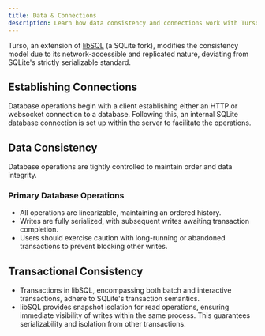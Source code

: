 ```yaml
---
title: Data & Connections
description: Learn how data consistency and connections work with Turso databases.
---
```


Turso, an extension of [libSQL](/libsql) (a SQLite fork), modifies the consistency model due to its network-accessible and replicated nature, deviating from SQLite's strictly serializable standard.

## Establishing Connections

Database operations begin with a client establishing either an HTTP or websocket connection to a database. Following this, an internal SQLite database connection is set up within the server to facilitate the operations.

## Data Consistency

Database operations are tightly controlled to maintain order and data integrity.

### Primary Database Operations

- All operations are linearizable, maintaining an ordered history.
- Writes are fully serialized, with subsequent writes awaiting transaction completion.
- Users should exercise caution with long-running or abandoned transactions to prevent blocking other writes.

## Transactional Consistency

- Transactions in libSQL, encompassing both batch and interactive transactions, adhere to SQLite's transaction semantics.
- libSQL provides snapshot isolation for read operations, ensuring immediate visibility of writes within the same process. This guarantees serializability and isolation from other transactions.
